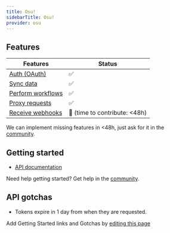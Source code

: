 ```yaml
---
title: Osu!
sidebarTitle: Osu!
provider: osu
---
```



<Overview />


## Features

| Features | Status |
| - | - |
| [Auth (OAuth)](/guides/getting-started/authorize-an-api-from-your-app) | ✅ |
| [Sync data](/guides/getting-started/read-from-an-api) | ✅ |
| [Perform workflows](/guides/getting-started/write-to-an-api) | ✅ |
| [Proxy requests](/guides/proxy-requests-to-an-api) | ✅ |
| [Receive webhooks](/guides/receive-webhooks-from-an-api) | 🚫 (time to contribute: &lt;48h) |

<Tip>We can implement missing features in &lt;48h, just ask for it in the [community](https://nango.dev/slack).</Tip>

## Getting started

-   [API documentation](https://docs.ppy.sh)

<Tip>Need help getting started? Get help in the [community](https://nango.dev/slack).</Tip>

## API gotchas

-   Tokens expire in 1 day from when they are requested.

<Note>Add Getting Started links and Gotchas by [editing this page](https://github.com/nangohq/nango/tree/master/docs-v2/integrations/all/osu.mdx)</Note>

